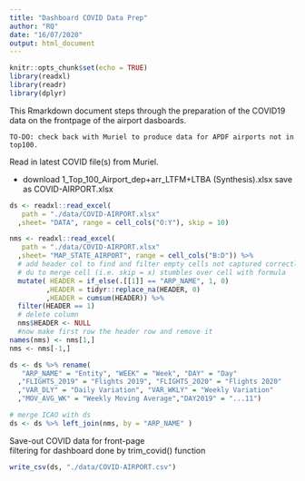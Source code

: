 ```yaml
---
title: "Dashboard COVID Data Prep"
author: "RQ"
date: "16/07/2020"
output: html_document
---
```


```r
knitr::opts_chunk$set(echo = TRUE)
library(readxl)
library(readr)
library(dplyr)
```

This Rmarkdown document steps through the preparation of the COVID19 data on the 
frontpage of the airport dasboards.

```
TO-DO: check back with Muriel to produce data for APDF airports not in top100.
```
Read in latest COVID file(s) from Muriel.

* download 1_Top_100_Airport_dep+arr_LTFM+LTBA (Synthesis).xlsx
  save as COVID-AIRPORT.xlsx

```r
ds <- readxl::read_excel(
   path = "./data/COVID-AIRPORT.xlsx"
  ,sheet= "DATA", range = cell_cols("O:Y"), skip = 10)

nms <- readxl::read_excel(
   path = "./data/COVID-AIRPORT.xlsx"
  ,sheet= "MAP_STATE_AIRPORT", range = cell_cols("B:D")) %>%
  # add header col to find and filter empty cells not captured correctly
  # du to merge cell (i.e. skip = x) stumbles over cell with formula
  mutate( HEADER = if_else(.[[1]] == "ARP_NAME", 1, 0)
         ,HEADER = tidyr::replace_na(HEADER, 0)
         ,HEADER = cumsum(HEADER)) %>%
  filter(HEADER == 1)
  # delete column
  nms$HEADER <- NULL
  #now make first row the header row and remove it
names(nms) <- nms[1,]
nms <- nms[-1,]

ds <- ds %>% rename(
   "ARP_NAME" = "Entity", "WEEK" = "Week", "DAY" = "Day"
  ,"FLIGHTS_2019" = "Flights 2019", "FLIGHTS_2020" = "Flights 2020"
  ,"VAR_DLY" = "Daily Variation", "VAR_WKLY" = "Weekly Variation"
  ,"MOV_AVG_WK" = "Weekly Moving Average","DAY2019" = "...11")

# merge ICAO with ds
ds <- ds %>% left_join(nms, by = "ARP_NAME" )
```

Save-out COVID data for front-page     
filtering for dashboard done by trim_covid() function

```r
write_csv(ds, "./data/COVID-AIRPORT.csv")
```

